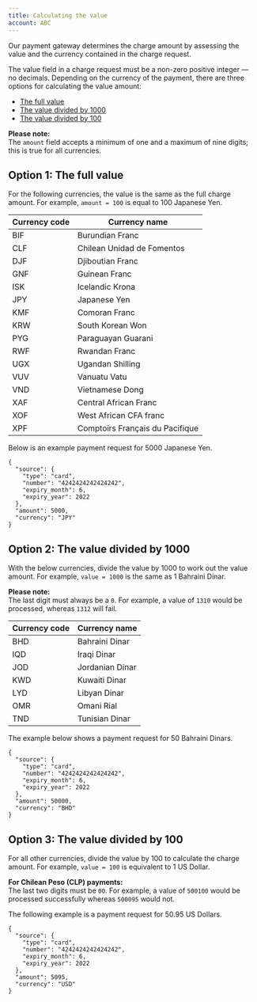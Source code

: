 ```yaml
---
title: Calculating the value
account: ABC
---
```


Our payment gateway determines the charge amount by assessing the value and the currency contained in the charge request.

The value field in a charge request must be a non-zero positive integer — no decimals. Depending on the currency of the payment, there are three options for calculating the value amount:

*   [The full value](#Calculatingthevalue-fullvalue)
*   [The value divided by 1000](#Calculatingthevalue-valuediv1000)
*   [The value divided by 100](#Calculatingthevalue-valuediv100)

**Please note:**  
The `amount` field accepts a minimum of one and a maximum of nine digits; this is true for all currencies.

Option 1: The full value 
-------------------------

For the following currencies, the value is the same as the full charge amount. For example, `amount = 100` is equal to 100 Japanese Yen.

| Currency code | Currency name |
| ---- | ---- |
| BIF | Burundian Franc |
| CLF | Chilean Unidad de Fomentos |
| DJF | Djiboutian Franc |
| GNF | Guinean Franc |
| ISK | Icelandic Krona |
| JPY | Japanese Yen |
| KMF | Comoran Franc |
| KRW | South Korean Won |
| PYG | Paraguayan Guarani |
| RWF | Rwandan Franc |
| UGX | Ugandan Shilling |
| VUV | Vanuatu Vatu |
| VND | Vietnamese Dong |
| XAF | Central African Franc |
| XOF | West African CFA franc |
| XPF | Comptoirs Français du Pacifique |

Below is an example payment request for 5000 Japanese Yen. 

    {
      "source": {
        "type": "card",
        "number": "4242424242424242",
        "expiry_month": 6,
        "expiry_year": 2022
      },
      "amount": 5000,
      "currency": "JPY"
    }

Option 2: The value divided by 1000 
------------------------------------

With the below currencies, divide the value by 1000 to work out the value amount. For example, `value = 1000` is the same as 1 Bahraini Dinar.

**Please note:**  
The last digit must always be a `0`. For example, a value of `1310` would be processed, whereas `1312` will fail.

| Currency code | Currency name |
| ---- | ---- |
| BHD | Bahraini Dinar |
| IQD | Iraqi Dinar |
| JOD | Jordanian Dinar |
| KWD | Kuwaiti Dinar |
| LYD | Libyan Dinar |
| OMR | Omani Rial |
| TND | Tunisian Dinar |

The example below shows a payment request for 50 Bahraini Dinars.

    {
      "source": {
        "type": "card",
        "number": "4242424242424242",
        "expiry_month": 6,
        "expiry_year": 2022
      },
      "amount": 50000,
      "currency": "BHD"
    }

Option 3: The value divided by 100 
-----------------------------------

For all other currencies, divide the value by 100 to calculate the charge amount. For example, `value = 100` is equivalent to 1 US Dollar.

**For Chilean Peso (CLP) payments:**  
The last two digits must be `00`. For example, a value of `500100` would be processed successfully whereas `500095` would not.

The following example is a payment request for 50.95 US Dollars.

    {
      "source": {
        "type": "card",
        "number": "4242424242424242",
        "expiry_month": 6,
        "expiry_year": 2022
      },
      "amount": 5095,
      "currency": "USD"
    }




